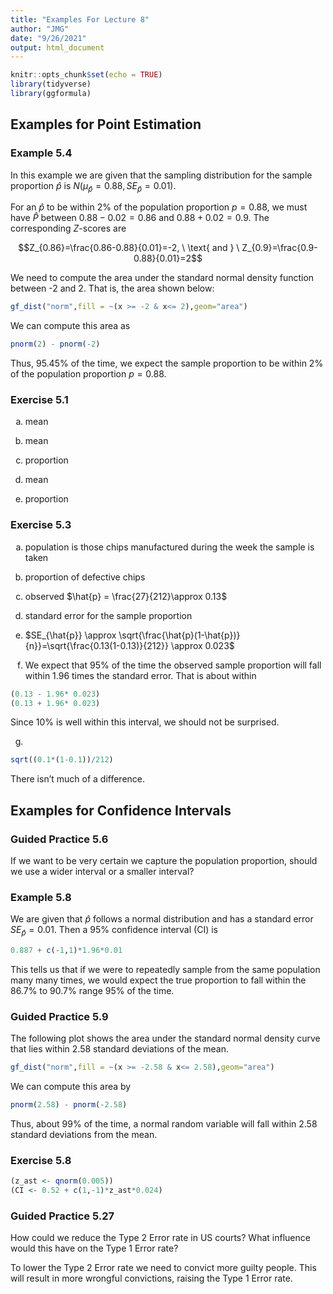 ```yaml
---
title: "Examples For Lecture 8"
author: "JMG"
date: "9/26/2021"
output: html_document
---
```


```r
knitr::opts_chunk$set(echo = TRUE)
library(tidyverse)
library(ggformula)
```

## Examples for Point Estimation 

### Example 5.4

In this example we are given that the sampling distribution for the sample proportion $\hat{p}$ is $N(\mu_{\hat{p}}=0.88,SE_{\hat{p}}=0.01)$. 

For an $\hat{p}$ to be within 2% of the population proportion $p=0.88$, we must have $\hat{P}$ between $0.88-0.02=0.86$ and $0.88+0.02=0.9$. The corresponding $Z$-scores are

$$Z_{0.86}=\frac{0.86-0.88}{0.01}=-2, \ \text{ and } \ Z_{0.9}=\frac{0.9-0.88}{0.01}=2$$

We need to compute the area under the standard normal density function between -2 and 2. That is, the area shown below:
```r
gf_dist("norm",fill = ~(x >= -2 & x<= 2),geom="area")
```

We can compute this area as
```r
pnorm(2) - pnorm(-2)
```

Thus, 95.45% of the time, we expect the sample proportion to be within 2% of the population proportion $p=0.88$. 

### Exercise 5.1


(a) mean


(b) mean


(c) proportion 


(d) mean 


(e) proportion 


### Exercise 5.3

(a) population is those chips manufactured during the week the sample is taken



(b) proportion of defective chips



(c) observed $\hat{p} = \frac{27}{212}\approx 0.13$



(d) standard error for the sample proportion




(e) $SE_{\hat{p}} \approx  \sqrt{\frac{\hat{p}(1-\hat{p})}{n}}=\sqrt{\frac{0.13(1-0.13)}{212}} \approx 0.023$



(f) We expect that 95% of the time the observed sample proportion will fall within 1.96 times the standard error. That is about within
```r
(0.13 - 1.96* 0.023)
(0.13 + 1.96* 0.023)
```

Since 10% is well within this interval, we should not be surprised.



(g) 

```r
sqrt((0.1*(1-0.1))/212)
```

There isn't much of a difference. 


## Examples for Confidence Intervals

### Guided Practice 5.6

If we want to be very certain we capture the population proportion, should we use a wider interval or a smaller interval? 


### Example 5.8

We are given that $\hat{p}$ follows a normal distribution and has a standard error $SE_{\hat{p}}=0.01$. Then a 95% confidence interval (CI) is
```r
0.887 + c(-1,1)*1.96*0.01
```

This tells us that if we were to repeatedly sample from the same population many many times, we would expect the true proportion to fall within the 86.7% to 90.7%  range 95% of the time. 

### Guided Practice 5.9

The following plot shows the area under the standard normal density curve that lies within 2.58 standard deviations of the mean. 

```r
gf_dist("norm",fill = ~(x >= -2.58 & x<= 2.58),geom="area")
```

We can compute this area by
```r
pnorm(2.58) - pnorm(-2.58)
```

Thus, about 99% of the time, a normal random variable will fall within 2.58 standard deviations from the mean. 

### Exercise 5.8

```r
(z_ast <- qnorm(0.005)) 
(CI <- 0.52 + c(1,-1)*z_ast*0.024)
```


### Guided Practice 5.27

How could we reduce the Type 2 Error rate in US courts? What influence would this have on the Type 1 Error rate? 

To lower the Type 2 Error rate we need to convict more guilty people. This will result in more wrongful convictions, raising the Type 1 Error rate. 
